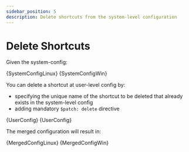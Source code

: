 ```yaml
---
sidebar_position: 5
description: Delete shortcuts from the system-level configuration
---
```


# Delete Shortcuts

Given the system-config:

<Tabs groupId="operating-systems">
    <TabItem value="linux" label="Linux">
        <CodeBlock language="yaml" title="/etc/launchee/launchee.yml">{SystemConfigLinux}</CodeBlock>
    </TabItem>
    <TabItem value="win" label="Windows">
        <CodeBlock language="yaml" title="C:\ProgramData\launchee\launchee.yml">{SystemConfigWin}</CodeBlock>
    </TabItem>
</Tabs>

You can delete a shortcut at user-level config by:

- specifying the unique name of the shortcut to be deleted that already exists in the system-level config
- adding mandatory `$patch: delete` directive

<Tabs groupId="operating-systems">
    <TabItem value="linux" label="Linux">
        <CodeBlock language="yaml" title="~/.config/launchee/launchee.yml">{UserConfig}</CodeBlock>
    </TabItem>
    <TabItem value="win" label="Windows">
        <CodeBlock language="yaml" title="C:\Users\user\launchee\launchee.yml">{UserConfig}</CodeBlock>
    </TabItem>
</Tabs>

The merged configuration will result in:

<Tabs groupId="operating-systems">
    <TabItem value="linux" label="Linux">
        <CodeBlock language="yaml">{MergedConfigLinux}</CodeBlock>
    </TabItem>
    <TabItem value="win" label="Windows">
        <CodeBlock language="yaml">{MergedConfigWin}</CodeBlock>
    </TabItem>
</Tabs>
